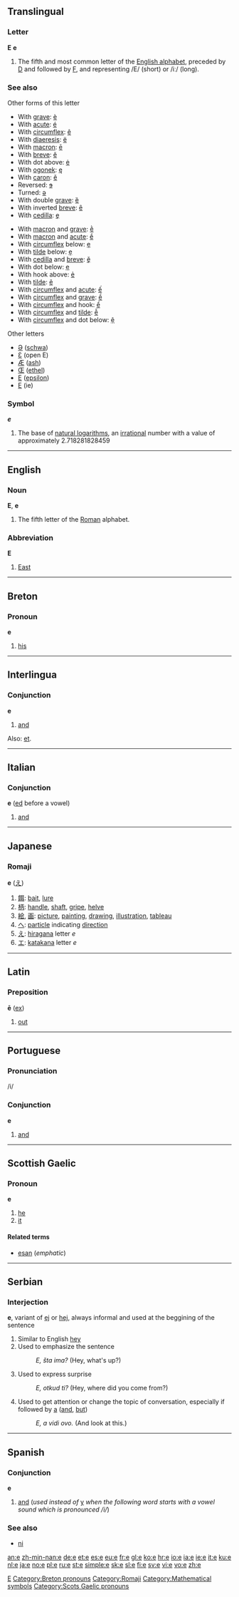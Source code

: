 {{see|E|è}}
==Translingual==

===Letter===
'''E''' '''e'''

# The fifth and most common letter of the [[Appendix:Roman script|English alphabet]], preceded by [[D]] and followed by [[F]], and representing /E/ (short) or /iː/ (long).

===See also===
;Other forms of this letter
{{top2}}
*With [[grave]]: [[è]]
*With [[acute]]: [[é]]
*With [[circumflex]]: [[ê]]
*With [[diaeresis]]: [[ë]]
*With [[macron]]: [[ē]]
*With [[breve]]: [[ĕ]]
*With dot above: [[ė]]
*With [[ogonek]]: [[ę]]
*With [[caron]]: [[ě]]
*Reversed: [[ɘ]]
*Turned: [[ǝ]]
*With double [[grave]]: [[ȅ]]
*With inverted [[breve]]: [[ȇ]]
*With [[cedilla]]: [[ȩ]]
{{mid2}}
*With [[macron]] and [[grave]]: [[ḕ]]
*With [[macron]] and [[acute]]: [[ḗ]]
*With [[circumflex]] below: [[ḙ]]
*With [[tilde]] below: [[ḛ]]
*With [[cedilla]] and [[breve]]: [[ḝ]]
*With dot below: [[ẹ]]
*With hook above: [[ẻ]]
*With [[tilde]]: [[ẽ]]
*With [[circumflex]] and [[acute]]: [[ế]]
*With [[circumflex]] and [[grave]]: [[ề]]
*With [[circumflex]] and hook: [[ể]]
*With [[circumflex]] and [[tilde]]: [[ễ]]
*With [[circumflex]] and dot below: [[ệ]]
{{bottom}}

;Other letters
*[[Ə]] ([[schwa]])
*[[Ɛ]] (open E)
*[[Æ]] ([[ash]])
*[[Œ]] ([[ethel]])
*[[Ε]] ([[epsilon]])
*[[Е]] (ie)

===Symbol===
'''''e'''''

# {{mathematics}} The base of [[natural logarithm]]s, an [[irrational]] number with a value of approximately 2.718281828459

[[Category:Latin letters|E]]

----

==English==

{{rfap}}

===Noun===
'''E''', '''e'''

# The fifth letter of the [[Roman]] alphabet.

===Abbreviation===
'''E'''

# [[East]]

----

==Breton==

===Pronoun===
'''e'''

# [[his]]

[[Category:Breton pronouns]]

----

==Interlingua==

===Conjunction===
'''e'''

# [[and]]

Also: [[et]].

----

==Italian==

===Conjunction===
'''e''' ([[ed]] before a vowel)

# [[and]]

----

==Japanese==

===Romaji===
'''e''' ([[え]])
# [[餌]]: [[bait]], [[lure]]
# [[柄]]: [[handle]], [[shaft]], [[gripe]], [[helve]]
# [[絵]], [[画]]: [[picture]], [[painting]], [[drawing]], [[illustration]], [[tableau]]
# [[へ]]: [[particle]] indicating [[direction]]
# [[え]]: [[hiragana]] letter ''e''
# [[エ]]: [[katakana]] letter ''e''

[[Category:Romaji]]

----

==Latin==

===Preposition===
'''ē''' ([[ex]])

# [[out]]

----

==Portuguese==

===Pronunciation===
/i/

===Conjunction===
'''e'''

# [[and]]

----

==Scottish Gaelic==

===Pronoun===
'''e'''

# [[he]]
# [[it]]

====Related terms====
*[[esan]] (''emphatic'')

----

==Serbian==

===Interjection===
'''e''', variant of [[ej]] or [[hej]], always informal and used at the beggining of the sentence
# Similar to English [[hey]]
# Used to emphasize the sentence
#: ''E, šta ima?'' (Hey, what's up?)
# Used to express surprise
#: ''E, otkud ti?'' (Hey, where did you come from?)
# Used to get attention or change the topic of conversation, especially if followed by [[a]] ([[and]], [[but]])
#: ''E, a vidi ovo.'' (And look at this.)
----

==Spanish==

===Conjunction===
'''e'''

# [[and]] (''used instead of'' [[y]] ''when the following word starts with a vowel sound which is pronounced /i/'')

===See also===
*[[ni]]

[[Category:Mathematical symbols]]
[[Category:Scots Gaelic pronouns]]

[[an:e]]
[[zh-min-nan:e]]
[[de:e]]
[[et:e]]
[[es:e]]
[[eu:e]]
[[fr:e]]
[[gl:e]]
[[ko:e]]
[[hr:e]]
[[io:e]]
[[ia:e]]
[[ie:e]]
[[it:e]]
[[ku:e]]
[[nl:e]]
[[ja:e]]
[[no:e]]
[[pl:e]]
[[ru:e]]
[[st:e]]
[[simple:e]]
[[sk:e]]
[[sl:e]]
[[fi:e]]
[[sv:e]]
[[vi:e]]
[[vo:e]]
[[zh:e]]